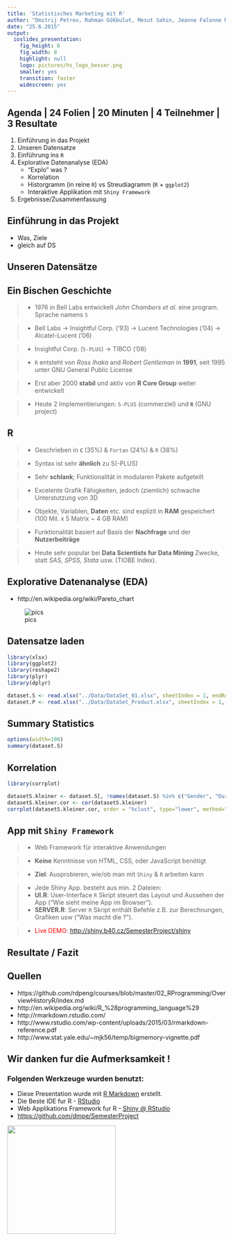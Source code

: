 ```yaml
---
title: 'Statistisches Marketing mit R'
author: "Dmitrij Petrov, Rahman Gökbulut, Mesut Sahin, Jeanne Falonne Magne Signe"
date: "25.6.2015"
output:
  ioslides_presentation:
    fig_height: 6
    fig_width: 8
    highlight: null
    logo: pictures/hs_logo_besser.png
    smaller: yes
    transition: faster
    widescreen: yes
---
```


## Agenda | 24 Folien | 20 Minuten | 4 Teilnehmer | 3 Resultate

1. Einführung in das Projekt
2. Unseren Datensatze
3. Einführung ins `R`
4. Explorative Datenanalyse (EDA)
    + "Explo" was ?
    + Korrelation
    + Historgramm (in reine `R`) vs Streudiagramm (`R` + `ggplot2`)
    + Interaktive Applikation mit `Shiny Framework`
5. Ergebnisse/Zusammenfassung

## Einführung in das Projekt

- Was, Ziele
- gleich auf DS



## Unseren Datensätze



## Ein Bischen Geschichte

>- 1976 in Bell Labs entwickelt *John Chambers et al.* eine program. Sprache namens `S`

>- Bell Labs ->  Insightful Corp. ('93) -> Lucent Technologies ('04) -> Alcatel-Lucent ('06) 

>- Insightful Corp. (`S-PLUS`) -> TIBCO ('08)

>- `R` entsteht von *Ross Ihaka* and *Robert Gentleman* in **1991**, seit 1995 unter GNU General Public License

>- Erst aber 2000 **stabil** und aktiv von **R Core Group** weiter entwickelt

>- Heute 2 Implementierungen: `S-PLUS` (commerziel) und **`R`** (GNU project)

## R

>- Geschrieben in **`C`** (35%) & `Fortan` (24%) & `R` (38%)

>- Syntax ist sehr **ähnlich** zu S(-PLUS)

>- Sehr **schlank**; Funktionalität in modularen Pakete aufgeteilt

>- Excelente Grafik Fähigkeiten, jedoch (ziemlich) schwache Unterstutzung von 3D

>- Objekte, Variablen, **Daten** etc. sind explizit in **RAM** gespeichert (100 Mil. x 5 Matrix ~ 4 GB RAM)

>- Funktionalität basiert auf Basis der **Nachfrage** und der **Nutzerbeiträge**

>- Heute sehr popular bei **Data Scientists fur Data Mining** Zwecke, statt *SAS, SPSS, Stata* usw. (TIOBE Index). 


## Explorative Datenanalyse (EDA)
- http://en.wikipedia.org/wiki/Pareto_chart

![pics](http://upload.wikimedia.org/wikipedia/en/b/ba/Data_visualization_process_v1.png)


## Datensatze laden

```r
library(xlsx)
library(ggplot2)
library(reshape2)
library(plyr)
library(dplyr)

dataset.S <- read.xlsx("../Data/DataSet_01.xlsx", sheetIndex = 1, endRow=277)
dataset.P <- read.xlsx("../Data/DataSet_Product.xlsx", sheetIndex = 1, endRow=302)

```

## Summary Statistics

```r
options(width=100)
summary(dataset.S)
```


## Korrelation

```r
library(corrplot)

datasetS.kleiner <- dataset.S[, !names(dataset.S) %in% c("Gender", "Duration", "Experience", "Post.ID")]
datasetS.kleiner.cor <- cor(datasetS.kleiner)
corrplot(datasetS.kleiner.cor, order = "hclust", type="lower", method="number")
```


## App mit `Shiny Framework`

>- Web Framework für interaktive Anwendungen

>- **Keine** Kenntnisse von HTML, CSS, oder JavaScript benötigt

>- **Ziel**: Ausprobieren, wie/ob man mit `Shiny` & `R` arbeiten kann

>- Jede Shiny App. besteht aus min. 2 Dateien: 
    + **UI.R**: User-Interface `R` Skript steuert das Layout und Aussehen der App ("Wie sieht meine App im Browser").
    + **SERVER.R**: Server `R` Skript enthält Befehle z.B. zur Berechnungen, Grafiken usw ("Was macht die ?").

>- <span style="color: red">Live DEMO</span>: <http://shiny.b40.cz/SemesterProject/shiny>


## Resultate / Fazit


## Quellen
- https://github.com/rdpeng/courses/blob/master/02_RProgramming/OverviewHistoryR/index.md
- http://en.wikipedia.org/wiki/R_%28programming_language%29
- http://rmarkdown.rstudio.com/
- http://www.rstudio.com/wp-content/uploads/2015/03/rmarkdown-reference.pdf
- http://www.stat.yale.edu/~mjk56/temp/bigmemory-vignette.pdf

## Wir danken fur die Aufmerksamkeit !

### Folgenden Werkzeuge wurden benutzt:
   + Diese Presentation wurde mit [R Markdown](http://rmarkdown.rstudio.com/) erstellt.
   + Die Beste IDE fur R - [RStudio](http://www.rstudio.com)
   + Web Applikations Framework fur R - [Shiny @ RStudio](http://shiny.rstudio.com/)
   + <https://github.com/dmpe/SemesterProject>

<img src="https://cdn.tutsplus.com/net/uploads/2013/08/github-collab-retina-preview.gif" width="250" height="250">
